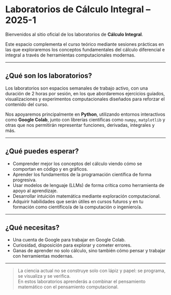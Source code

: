 # Laboratorios de Cálculo Integral – 2025-1

Bienvenidos al sitio oficial de los laboratorios de **Cálculo Integral**.

Este espacio complementa el curso teórico mediante sesiones prácticas en las que exploraremos los conceptos fundamentales del cálculo diferencial e integral a través de herramientas computacionales modernas.

---

## ¿Qué son los laboratorios?

Los laboratorios son espacios semanales de trabajo activo, con una duración de 2 horas por sesión, en los que abordaremos ejercicios guiados, visualizaciones y experimentos computacionales diseñados para reforzar el contenido del curso.

Nos apoyaremos principalmente en **Python**, utilizando entornos interactivos como **Google Colab**, junto con librerías científicas como `numpy`, `matplotlib` y otras que nos permitirán representar funciones, derivadas, integrales y más.

---

## ¿Qué puedes esperar?

- Comprender mejor los conceptos del cálculo viendo cómo se comportan en código y en gráficos.
- Aprender los fundamentos de la programación científica de forma progresiva.
- Usar modelos de lenguaje (LLMs) de forma crítica como herramienta de apoyo al aprendizaje.
- Desarrollar intuición matemática mediante exploración computacional.
- Adquirir habilidades que serán útiles en cursos futuros y en tu formación como científico/a de la computación o ingeniero/a.

---

## ¿Qué necesitas?

- Una cuenta de Google para trabajar en Google Colab.
- Curiosidad, disposición para explorar y cometer errores.
- Ganas de aprender no solo cálculo, sino también cómo pensar y trabajar con herramientas modernas.

---

> La ciencia actual no se construye solo con lápiz y papel: se programa, se visualiza y se verifica.  
> En estos laboratorios aprenderás a combinar el pensamiento matemático con el pensamiento computacional.

